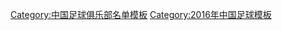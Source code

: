{{Football squad with groups
| name      = 2016年中超分类名单河北
| bgcolor   = #ff2121
| bordercolor = #ffffff
| textcolor   = #ffffff
| title=[[河北华夏幸福足球俱乐部|<span style="color:#ffffff">河北華夏幸福</span>]] — [[2016年中国足球超级联赛|<span style="color: #ffffff;">2016年</span>]][[中国足球超级联赛|<span style="color: #ffffff;">中超联赛第 7 名</span>]]
|group1=全年参赛球员
|list1=<div>
{{Football squad2 player|no=1|name=[[欧亚 (足球运动员)|欧亚]]}}
{{Football squad2 player|no=2|name=[[杜文洋]]}}
{{Football squad2 player|no=4|name=[[金洋洋]]}}
{{Football squad2 player|no=5|name=[[杜威 (足球运动员)|杜威]]}}
{{Football squad2 player|no=6|name=[[罗森文]]}}
{{Football squad2 player|no=7|name=[[姜宁 (足球运动员)|姜宁]]}}
{{Football squad2 player|no=9|name=[[董学升]]}}
{{Football squad2 player|no=11|name=[[桂宏]]}}
{{Football squad2 player|no=12|name=''球队支持者''}}
{{Football squad2 player|no=13|name=[[李皓然]]}}
{{Football squad2 player|no=15|name=[[汪泉 (足球运动员)|汪泉]]}}
{{Football squad2 player|no=16|name=[[廖均健]]}}
{{Football squad2 player|no=17|name=[[朱海威]]}}
{{Football squad2 player|no=18|name=[[芦洋]]}}
{{Football squad2 player|no=19|name=[[杨程]]}}
{{Football squad2 player|no=20|name=[[汪洋 (足球运动员)|汪洋]]}}
{{Football squad2 player|no=21|name={{flagicon|COD}} {{flagicon|FRA}} [[蓋爾·卡古達|-{zh-hans:卡库塔;zh-hk:卡古達}-]]}}
{{Football squad2 player|no=22|name={{flagicon|TUR}} {{flagicon|AUS}} {{link-en|厄桑·居吕姆|Ersan Gülüm|-{zh-hans:居吕姆;zh-hk:艾辛古林}-}}}}
{{Football squad2 player|no=23|name=[[许小龙]]}}
{{Football squad2 player|no=24|name=[[杨文吉]]}}
{{Football squad2 player|no=25|name={{flagicon|CMR}} {{flagicon|FRA}} [[斯特凡纳·姆比亚|-{zh-hans:姆比亚;zh-hk:麥比亞}-]]}}
{{Football squad2 player|no=27|name={{flagicon|CIV}} [[热尔维尼奥|-{zh-hans:热尔维尼奥;zh-hk:謝雲奴;zh-tw:熱爾維尼奧;}-]]}}
{{Football squad2 player|no=29|name=[[张利峰]]}}
{{Football squad2 player|no=30|name=[[李行 (足球运动员)|李行]]}}
{{Football squad2 player|no=32|name=[[丁海峰 (足球运动员)|丁海峰]]}}
{{Football squad2 player|no=33|name=[[高准翼]]}}
{{Football squad2 player|no=35|name=[[周煜辰]]}}
</div>
|group2=夏季转入球员
|list2=<div>
{{Football squad2 player|no=31|name={{flagicon|BRA}} [[阿洛伊西奧·多斯桑托斯·貢薩爾維斯|-{zh-hans:阿洛伊西奥;zh-hk:艾萊斯奧}-]]}}
{{Football squad2 player|no=48|name=[[钟炬展]]}}
{{Football squad2 player|no=53|name=[[姜文骏]]}}
{{Football squad2 player|no=57|name=[[高云飞]]}}
</div>
|group3=夏季转出球员
|list3=<div>
{{Football squad2 player|no=3|name=[[章艮]]}}
{{Football squad2 player|no=8|name=[[贾晓琛]]}}
{{Football squad2 player|no=10|name={{flagicon|ARG}} [[埃兹奎尔·拉维齐|-{zh-hans:拉维齐;zh-hk:拿維斯}-]]}}
{{Football squad2 player|no=28|name=[[耿袈岂]]}}
</div>
|group4=主教练
|list4=[[李铁]]（至第 23 轮）；{{flagicon|CHI}} [[曼努埃尔·佩莱格里尼|-{zh-hans:佩莱格里尼;zh-hk:柏歷堅尼}-]]
}}
<noinclude>
{{DEFAULTSORT:Hebei China Fortune F.C. Squad 2016}}
[[Category:中国足球俱乐部名单模板]]
[[Category:2016年中国足球模板]]
</noinclude>